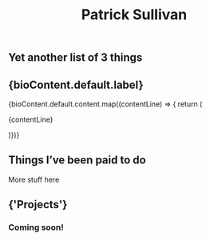 
<header className="not-prose">
  <h1 className="font-mono text-center uppercase text-md font-medium tracking-widest text-sky-500">
    Patrick Sullivan
  </h1>
</header>

<section className="my-40">
  <h2
    className="!text-[4em]/[1.1em]"
    dangerouslySetInnerHTML={{ __html: heroContent.default.title }}
  />
  <span className="text-xs">Yet another list of 3 things</span>
</section>

<div>
<h2 className="sticky top-0 -mx-6 px-6 py-4 !mt-20 font-mono !text-xs/6 font-medium tracking-widest text-sky-600 uppercase dark:text-sky-400 bg-slate-950/50 backdrop-blur-lg">
  {bioContent.default.label}
</h2>

{bioContent.default.content.map((contentLine) => {
return (

<p key={contentLine}>{contentLine}</p>
)})}

</div>

<div>
<h2 className="sticky top-0 -mx-6 px-6 py-4 !mt-20 font-mono !text-xs/6 font-medium tracking-widest text-sky-600 uppercase dark:text-sky-400 bg-slate-950/50 backdrop-blur-lg">Things I&rsquo;ve been paid to do</h2>

<section className="mb-24">
  <Lowes />
</section>

<p>More stuff here</p>

<section className="mb-24">
  <UofO />
</section>
</div>

<h2 className="sticky top-0 -mx-6 px-6 py-4 !mt-20 font-mono !text-xs/6 font-medium tracking-widest text-sky-600 uppercase dark:text-sky-400 bg-slate-950/50 backdrop-blur-lg">
  {'Projects'}
</h2>

### Coming soon!
